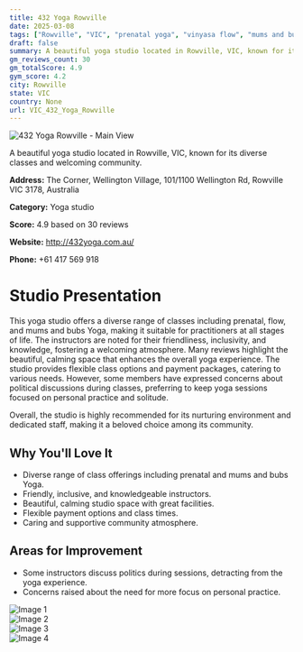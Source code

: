 ```yaml
---
title: 432 Yoga Rowville
date: 2025-03-08
tags: ["Rowville", "VIC", "prenatal yoga", "vinyasa flow", "mums and bubs yoga", "calm atmosphere", "inclusive community", "Rowville"]  
draft: false
summary: A beautiful yoga studio located in Rowville, VIC, known for its diverse classes and welcoming community.
gm_reviews_count: 30
gm_totalScore: 4.9
gym_score: 4.2
city: Rowville
state: VIC
country: None
url: VIC_432_Yoga_Rowville
---
```


<div className="aspect-[16/9] relative my-8">
  <img 
    src="https://lh5.googleusercontent.com/p/AF1QipM8Ae1CrTs0j1FK8q90caxHNtdQYl5ItcdM6njz=w1920-h1080-k-no"
    alt="432 Yoga Rowville - Main View"
    className="object-cover absolute inset-0 w-full h-full rounded-lg"
  />
</div>

A beautiful yoga studio located in Rowville, VIC, known for its diverse classes and welcoming community.

**Address:** The Corner, Wellington Village, 101/1100 Wellington Rd, Rowville VIC 3178, Australia

**Category:** Yoga studio

**Score:** 4.9 based on 30 reviews

**Website:** http://432yoga.com.au/

**Phone:** +61 417 569 918

# Studio Presentation

This yoga studio offers a diverse range of classes including prenatal, flow, and mums and bubs Yoga, making it suitable for practitioners at all stages of life. The instructors are noted for their friendliness, inclusivity, and knowledge, fostering a welcoming atmosphere. Many reviews highlight the beautiful, calming space that enhances the overall yoga experience. The studio provides flexible class options and payment packages, catering to various needs. However, some members have expressed concerns about political discussions during classes, preferring to keep yoga sessions focused on personal practice and solitude.

Overall, the studio is highly recommended for its nurturing environment and dedicated staff, making it a beloved choice among its community.

## Why You'll Love It

- Diverse range of class offerings including prenatal and mums and bubs Yoga.
- Friendly, inclusive, and knowledgeable instructors.
- Beautiful, calming studio space with great facilities.
- Flexible payment options and class times.
- Caring and supportive community atmosphere.

## Areas for Improvement

- Some instructors discuss politics during sessions, detracting from the yoga experience.
- Concerns raised about the need for more focus on personal practice.

<div className="grid grid-cols-1 xl:grid-cols-2 gap-4 my-8">
<div className="aspect-[4/3] relative"><img src="https://lh5.googleusercontent.com/p/AF1QipMLll1aWq7gL0r9uDr-dxO4e1tx71ZLgQ9xRKCy=w1920-h1080-k-no" alt="Image 1" className="object-cover absolute inset-0 w-full h-full rounded-lg" /></div>
<div className="aspect-[4/3] relative"><img src="https://lh5.googleusercontent.com/p/AF1QipNS1Et23y_XNPZuFm3YeGupfV3lBiRctGfjwQYj=w1920-h1080-k-no" alt="Image 2" className="object-cover absolute inset-0 w-full h-full rounded-lg" /></div>
<div className="aspect-[4/3] relative"><img src="https://lh5.googleusercontent.com/p/AF1QipO31J7zTFw3kSUxaj7EIqpbNKWhCTqWVYzMfsAb=w1920-h1080-k-no" alt="Image 3" className="object-cover absolute inset-0 w-full h-full rounded-lg" /></div>
<div className="aspect-[4/3] relative"><img src="https://lh5.googleusercontent.com/p/AF1QipM-R9wyhnAOngpXg5RfwZVPBzav5K4HzLadD3dl=w1920-h1080-k-no" alt="Image 4" className="object-cover absolute inset-0 w-full h-full rounded-lg" /></div>
</div>